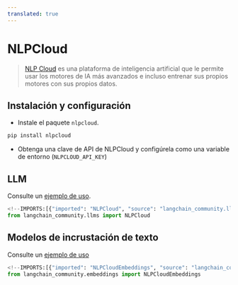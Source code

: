 ```yaml
---
translated: true
---
```


# NLPCloud

>[NLP Cloud](https://docs.nlpcloud.com/#introduction) es una plataforma de inteligencia artificial que le permite usar los motores de IA más avanzados e incluso entrenar sus propios motores con sus propios datos.

## Instalación y configuración

- Instale el paquete `nlpcloud`.

```bash
pip install nlpcloud
```

- Obtenga una clave de API de NLPCloud y configúrela como una variable de entorno (`NLPCLOUD_API_KEY`)

## LLM

Consulte un [ejemplo de uso](/docs/integrations/llms/nlpcloud).

```python
<!--IMPORTS:[{"imported": "NLPCloud", "source": "langchain_community.llms", "docs": "https://api.python.langchain.com/en/latest/llms/langchain_community.llms.nlpcloud.NLPCloud.html", "title": "NLPCloud"}]-->
from langchain_community.llms import NLPCloud
```

## Modelos de incrustación de texto

Consulte un [ejemplo de uso](/docs/integrations/text_embedding/nlp_cloud)

```python
<!--IMPORTS:[{"imported": "NLPCloudEmbeddings", "source": "langchain_community.embeddings", "docs": "https://api.python.langchain.com/en/latest/embeddings/langchain_community.embeddings.nlpcloud.NLPCloudEmbeddings.html", "title": "NLPCloud"}]-->
from langchain_community.embeddings import NLPCloudEmbeddings
```
